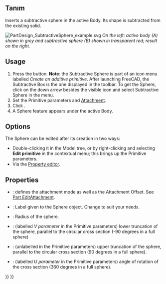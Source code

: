 <languages/>

{{Docnav
|[[PartDesign_SubtractiveCylinder|Subtractive cylinder]]
|[[PartDesign_SubtractiveCone|Subtractive cone]]
|[[PartDesign_Workbench|PartDesign]]
|IconL=PartDesign_SubtractiveCylinder.svg
|IconR=PartDesign_SubtractiveCone.svg
|IconC=Workbench_PartDesign.svg
}}

{{GuiCommand
|Name=PartDesign SubtractiveSphere
|MenuLocation=Part Design → Create a subtractive primitive → Subtractive Sphere
|Workbenches=[[PartDesign_Workbench|PartDesign]]
|Version=0.17
|SeeAlso=[[PartDesign_CompPrimitiveSubtractive|PartDesign CompPrimitiveSubtractive]], [[PartDesign_AdditiveSphere|PartDesign AdditiveSphere]]
}}

<span id="Description"></span>
== Tanım ==

Inserts a subtractive sphere in the active Body. Its shape is subtracted from the existing solid.

[[File:PartDesign_SubtractiveSphere_example.svg|none]]
''On the left: active body (A) shown in grey and subtractive sphere (B) shown in transparent red; result on the right.''

==Usage==

# Press the {{Button|[[Image:PartDesign SubtractiveSphere.svg|24px]] '''Subtractive Sphere'''}} button. '''Note''': the Subtractive Sphere is part of an icon menu labelled ''Create an additive primitive''. After launching FreeCAD, the Subtractive Box is the one displayed in the toolbar. To get the Sphere, click on the down arrow besides the visible icon and select Subtractive Sphere in the menu.
# Set the Primitive parameters and [[Part_EditAttachment|Attachment]].
# Click {{Button|OK}}.
# A Sphere feature appears under the active Body.

==Options==

The Sphere can be edited after its creation in two ways:
* Double-clicking it in the Model tree, or by right-clicking and selecting '''Edit primitive''' in the contextual menu; this brings up the Primitive parameters.
* Via the [[Property_editor|Property editor]].

==Properties==

* {{PropertyData|Attachment}}: defines the attachment mode as well as the Attachment Offset. See [[Part_EditAttachment|Part EditAttachment]].
* {{PropertyData|Label}}: Label given to the Sphere object. Change to suit your needs.
* {{PropertyData|Radius}}: Radius of the sphere.
* {{PropertyData|Angle1}}: (labelled ''V parameter'' in the Primitive parameters) lower truncation of the sphere, parallel to the circular cross section (-90 degrees in a full sphere)
* {{PropertyData|Angle2}}: (unlabelled in the Primitive parameters) upper truncation of the sphere, parallel to the circular cross section (90 degrees in a full sphere).
* {{PropertyData|Angle3}}: (labelled ''U parameter'' in the Primitive parameters) angle of rotation of the cross section (360 degrees in a full sphere).


{{Docnav
|[[PartDesign_SubtractiveCylinder|Subtractive cylinder]]
|[[PartDesign_SubtractiveCone|Subtractive cone]]
|[[PartDesign_Workbench|PartDesign]]
|IconL=PartDesign_SubtractiveCylinder.svg
|IconR=PartDesign_SubtractiveCone.svg
|IconC=Workbench_PartDesign.svg
}}


{{PartDesign_Tools_navi{{#translation:}}}}
{{Userdocnavi{{#translation:}}}}